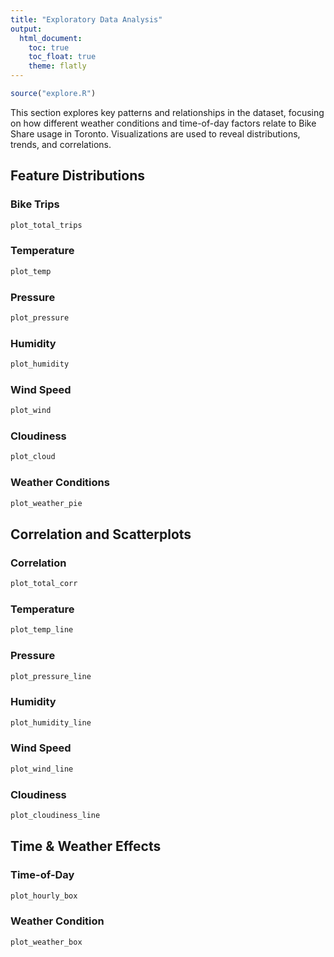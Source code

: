 ```yaml
---
title: "Exploratory Data Analysis"
output:
  html_document:
    toc: true
    toc_float: true
    theme: flatly
---
```


```r
source("explore.R")
```

This section explores key patterns and relationships in the dataset, focusing on how different weather conditions and time-of-day factors relate to Bike Share usage in Toronto. Visualizations are used to reveal distributions, trends, and correlations.

## Feature Distributions {.tabset}

### Bike Trips

```r
plot_total_trips
```

### Temperature

```r
plot_temp
```

### Pressure

```r
plot_pressure
```

### Humidity

```r
plot_humidity
```

### Wind Speed

```r
plot_wind
```

### Cloudiness

```r
plot_cloud
```

### Weather Conditions
```r
plot_weather_pie
```


## Correlation and Scatterplots {.tabset}

### Correlation

```r
plot_total_corr
```

### Temperature

```r
plot_temp_line
```

### Pressure

```r
plot_pressure_line
```

### Humidity

```r
plot_humidity_line
```

### Wind Speed

```r
plot_wind_line
```

### Cloudiness

```r
plot_cloudiness_line
```

## Time & Weather Effects {.tabset}

### Time-of-Day

```r
plot_hourly_box
```

### Weather Condition

```r
plot_weather_box
```
